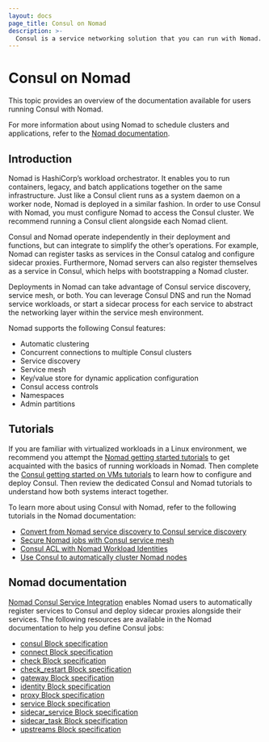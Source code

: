 ```yaml
---
layout: docs
page_title: Consul on Nomad
description: >-
  Consul is a service networking solution that you can run with Nomad. Learn more about Consul on Nomad and find documentation specific to the Nomad runtime.
---
```


# Consul on Nomad

This topic provides an overview of the documentation available for users running Consul with Nomad.

For more information about using Nomad to schedule clusters and applications, refer to the [Nomad documentation](/nomad/docs).

## Introduction

Nomad is HashiCorp’s workload orchestrator. It enables you to run containers, legacy, and batch applications together on the same infrastructure. Just like a Consul client runs as a system daemon on a worker node, Nomad is deployed in a similar fashion. In order to use Consul with Nomad, you must configure Nomad to access the Consul cluster. We recommend running a Consul client alongside each Nomad client.

Consul and Nomad operate independently in their deployment and functions, but can integrate to simplify the other’s operations. For example, Nomad can register tasks as services in the Consul catalog and configure sidecar proxies. Furthermore, Nomad servers can also register themselves as a service in Consul, which helps with bootstrapping a Nomad cluster.

Deployments in Nomad can take advantage of Consul service discovery, service mesh, or both. You can leverage Consul DNS and run the Nomad service workloads, or start a sidecar process for each service to abstract the networking layer within the service mesh environment.

Nomad supports the following Consul features:

- Automatic clustering
- Concurrent connections to multiple Consul clusters
- Service discovery
- Service mesh
- Key/value store for dynamic application configuration
- Consul access controls
- Namespaces
- Admin partitions

## Tutorials

If you are familiar with virtualized workloads in a Linux environment, we recommend you attempt the [Nomad getting started tutorials](/nomad/tutorials/get-started) to get acquainted with the basics of running workloads in Nomad. Then complete the [Consul getting started on VMs tutorials](/consul/tutorials/get-started-vms) to learn how to configure and deploy Consul. Then review the dedicated Consul and Nomad tutorials to understand how both systems interact together.

To learn more about using Consul with Nomad, refer to the following tutorials in the Nomad documentation:

- [Convert from Nomad service discovery to Consul service discovery](/nomad/tutorials/service-discovery/service-discovery-consul-conversion)
- [Secure Nomad jobs with Consul service mesh](/nomad/tutorials/integrate-consul/consul-service-mesh)
- [Consul ACL with Nomad Workload Identities](/nomad/tutorials/integrate-consul/consul-acl)
- [Use Consul to automatically cluster Nomad nodes](/nomad/tutorials/manage-clusters/clustering#use-consul-to-automatically-cluster-nodes)

## Nomad documentation

[Nomad Consul Service Integration](/nomad/docs/integrations/consul/service-mesh) enables Nomad users to automatically register services to Consul and deploy sidecar proxies alongside their services. The following resources are available in the Nomad documentation to help you define Consul jobs:

- [consul Block specification](/nomad/docs/job-specification/consul)
- [connect Block specification](/nomad/docs/job-specification/connect)
- [check Block specification](/nomad/docs/job-specification/check)
- [check_restart Block specification](/nomad/docs/job-specification/check_restart)
- [gateway Block specification](/nomad/docs/job-specification/gateway)
- [identity Block specification](/nomad/docs/job-specification/identity)
- [proxy Block specification](/nomad/docs/job-specification/proxy)
- [service Block specification](/nomad/docs/job-specification/service)
- [sidecar_service Block specification](/nomad/docs/job-specification/sidecar_service)
- [sidecar_task Block specification](/nomad/docs/job-specification/sidecar_task)
- [upstreams Block specification](/nomad/docs/job-specification/upstreams)